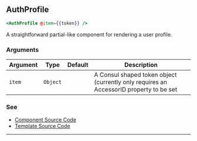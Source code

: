 ## AuthProfile

```handlebars
<AuthProfile @item={{token}} />
```

A straightforward partial-like component for rendering a user profile.

### Arguments

| Argument | Type | Default | Description |
| --- | --- | --- | --- |
| `item` | `Object` | | A Consul shaped token object (currently only requires an AccessorID property to be set |

### See

- [Component Source Code](./index.js)
- [Template Source Code](./index.hbs)

---
